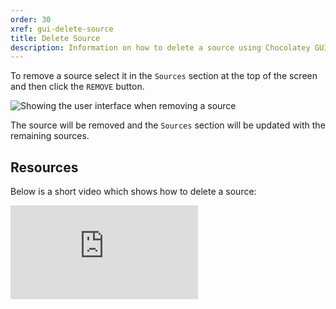 ```yaml
---
order: 30
xref: gui-delete-source
title: Delete Source
description: Information on how to delete a source using Chocolatey GUI
---
```


To remove a source select it in the `Sources` section at the top of the screen and then click the `REMOVE` button.

![Showing the user interface when removing a source](/images/chocolatey-gui/user_interface_settings_sources_remove.png "Showing the user interface when removing a source")

The source will be removed and the `Sources` section will be updated with the remaining sources.

## Resources

Below is a short video which shows how to delete a source:

<p>
<div class="ratio ratio-16x9">
    <iframe src="https://www.youtube.com/embed/ScXNf-WGmSE?list=PL84yg23i9GBjAMY0OfHfn-MH4rviaccuc" frameborder="0" allow="autoplay; encrypted-media" allowfullscreen>
    </iframe>
</div>
<br />
</p>
